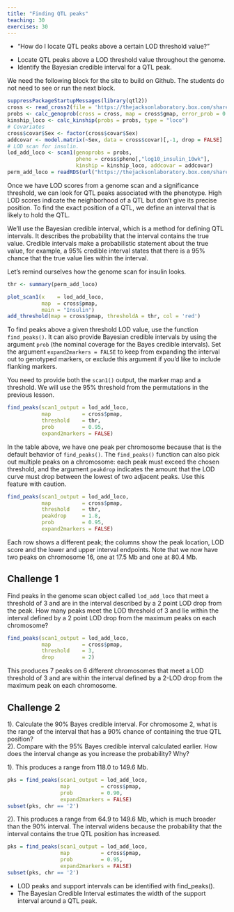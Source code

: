 ```yaml
---
title: "Finding QTL peaks"
teaching: 30
exercises: 30
---
```


:::::::::::::::::::::::::::::::::::::: questions 

- "How do I locate QTL peaks above a certain LOD threshold value?"

::::::::::::::::::::::::::::::::::::::::::::::::

::::::::::::::::::::::::::::::::::::: objectives

- Locate QTL peaks above a LOD threshold value throughout the genome.
- Identify the Bayesian credible interval for a QTL peak.

::::::::::::::::::::::::::::::::::::::::::::::::


:::::::::::::::::::::::::::::::::::::::::::::::::::::::::::: instructor

We need the following block for the site to build on Github. The students do
not need to see or run the next block.

:::::::::::::::::::::::::::::::::::::::::::::::::::::::::::::::::::::::

```r
suppressPackageStartupMessages(library(qtl2))
cross <- read_cross2(file = 'https://thejacksonlaboratory.box.com/shared/static/svw7ivp5hhmd7vb8fy26tc53h7r85wez.zip')
probs <- calc_genoprob(cross = cross, map = cross$gmap, error_prob = 0.002)
kinship_loco <- calc_kinship(probs = probs, type = "loco")
# Covariates
cross$covar$Sex <- factor(cross$covar$Sex)
addcovar <- model.matrix(~Sex, data = cross$covar)[,-1, drop = FALSE]
# LOD scan for insulin.
lod_add_loco <- scan1(genoprobs = probs, 
                      pheno = cross$pheno[,"log10_insulin_10wk"], 
                      kinship = kinship_loco, addcovar = addcovar)
perm_add_loco = readRDS(url("https://thejacksonlaboratory.box.com/shared/static/fatud2gsjogbfg4xntyix05j6dg3pdnj.rds"))
```

Once we have LOD scores from a genome scan and a significance threshold, we can 
look for QTL peaks associated with the phenotype. High LOD scores indicate the 
neighborhood of a QTL but don't give its precise position. To find the exact 
position of a QTL, we define an interval that is likely to hold the QTL.

We'll use the Bayesian credible interval, which is a method for defining QTL 
intervals. It describes the probability that the interval contains the true 
value. Credible intervals make a probabilistic statement about the true value, 
for example, a 95% credible interval states that there is a 95% chance that the 
true value lies within the interval.

Let's remind ourselves how the genome scan for insulin looks.

```r
thr <- summary(perm_add_loco)

plot_scan1(x    = lod_add_loco,
           map  = cross$pmap,
           main = "Insulin")
add_threshold(map = cross$pmap, thresholdA = thr, col = 'red')
```

To find peaks above a given threshold LOD value, use the function 
`find_peaks()`. It can also provide Bayesian credible intervals by using the 
argument `prob` (the nominal coverage for the Bayes credible intervals). Set the 
argument `expand2markers = FALSE` to keep from expanding the interval out to 
genotyped markers, or exclude this argument if you'd like to include flanking 
markers.

You need to provide both the `scan1()` output, the marker map and a 
threshold. We will use the 95% threshold from the permutations in the previous 
lesson.




```r
find_peaks(scan1_output = lod_add_loco, 
           map          = cross$pmap, 
           threshold    = thr, 
           prob         = 0.95, 
           expand2markers = FALSE)
```

In the table above, we have one peak per chromosome because that is the default
behavior of `find_peaks()`. The `find_peaks()` function can also pick out 
multiple peaks on a chromosome: each peak must exceed the chosen threshold, and 
the argument `peakdrop` indicates the amount that the LOD curve must drop 
between the lowest of two adjacent peaks.  Use this feature with caution.

```r
find_peaks(scan1_output = lod_add_loco, 
           map          = cross$pmap, 
           threshold    = thr, 
           peakdrop     = 1.8, 
           prob         = 0.95, 
           expand2markers = FALSE)
```

Each row shows a different peak; the columns show the peak location, LOD score 
and the lower and upper interval endpoints. Note that we now have two peaks
on chromosome 16, one at 17.5 Mb and one at 80.4 Mb.

::::::::::::::::::::::::::::::::::::: challenge 

## Challenge 1

Find peaks in the genome scan object called `lod_add_loco` that meet a threshold
of 3 and are in the interval described by a 2 point LOD drop from the peak. How
many peaks meet the LOD threshold of 3 and lie within the interval defined by a 
2 point LOD drop from the maximum peaks on each chromosome?

:::::::::::::::::::::::: solution 

```r
find_peaks(scan1_output = lod_add_loco, 
           map          = cross$pmap, 
           threshold    = 3, 
           drop         = 2)
```

This produces 7 peaks on 6 different 
chromosomes that meet a LOD threshold of 3 and are within the interval defined 
by a 2-LOD drop from the maximum peak on each chromosome.

:::::::::::::::::::::::::::::::::


## Challenge 2

1). Calculate the 90% Bayes credible interval.
For chromosome 2, what is the range of the interval that has a 90% 
chance of containing the true QTL position?  
2). Compare with the 95% Bayes credible interval calculated earlier. How does 
the interval change as you increase the probability? Why?

:::::::::::::::::::::::: solution 

1). This produces a range from 118.0 to 149.6 Mb. 

```r
pks = find_peaks(scan1_output = lod_add_loco, 
                 map          = cross$pmap,
                 prob         = 0.90, 
                 expand2markers = FALSE)
subset(pks, chr == '2')
```

2). This produces a range from 64.9 to 149.6 Mb, which is much broader than 
the 90% interval. The interval widens because the probability that the interval
contains the true QTL position has increased. 

```r
pks = find_peaks(scan1_output = lod_add_loco, 
                 map          = cross$pmap,
                 prob         = 0.95, 
                 expand2markers = FALSE)
subset(pks, chr == '2')
```

:::::::::::::::::::::::::::::::::
::::::::::::::::::::::::::::::::::::::::::::::::

::::::::::::::::::::::::::::::::::::: keypoints 

- LOD peaks and support intervals can be identified with find_peaks().
- The Bayesian Credible Interval estimates the width of the support interval
around a QTL peak.

::::::::::::::::::::::::::::::::::::::::::::::::

